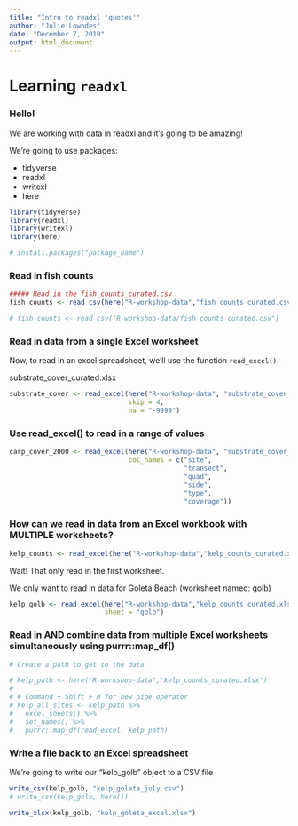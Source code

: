 ```yaml
---
title: "Intro to readxl 'quotes'"
author: "Julie Lowndes"
date: "December 7, 2019"
output: html_document
---
```


# Learning `readxl`
### Hello! 

We are working with data in readxl and it's going to be amazing!

We're going to use packages:

- tidyverse
- readxl
- writexl
- here

```r
library(tidyverse)
library(readxl)
library(writexl)
library(here)

# install.packages("package_name")
```

### Read in fish counts

```r
##### Read in the fish_counts_curated.csv
fish_counts <- read_csv(here("R-workshop-data","fish_counts_curated.csv"))

# fish_counts <- read_csv("R-workshop-data/fish_counts_curated.csv")
```

### Read in data from a single Excel worksheet

Now, to read in an excel spreadsheet, we'll use the function `read_excel()`.

substrate_cover_curated.xlsx

```r
substrate_cover <- read_excel(here("R-workshop-data", "substrate_cover_curated.xlsx"),
                              skip = 4,
                              na = "-9999")
```

### Use read_excel() to read in a range of values

```r
carp_cover_2000 <- read_excel(here("R-workshop-data", "substrate_cover_curated.xlsx"), range = "D12:I15",
                              col_names = c("site", 
                                            "transect",
                                            "quad",
                                            "side",
                                            "type",
                                            "coverage"))
```

### How can we read in data from an Excel workbook with MULTIPLE worksheets?

```r
kelp_counts <- read_excel(here("R-workshop-data","kelp_counts_curated.xlsx"))
```

Wait! That only read in the first worksheet.

We only want to read in data for Goleta Beach (worksheet named: golb)

```r
kelp_golb <- read_excel(here("R-workshop-data","kelp_counts_curated.xlsx"),
                        sheet = "golb")
```

### Read in AND combine data from multiple Excel worksheets simultaneously using purrr::map_df()

```r
# Create a path to get to the data
```


```r
# kelp_path <- here("R-workshop-data","kelp_counts_curated.xlsx")
# 
# # Command + Shift + M for new pipe operator
# kelp_all_sites <- kelp_path %>%
#   excel_sheets() %>%
#   set_names() %>%
#   purrr::map_df(read_excel, kelp_path)
```

### Write a file back to an Excel spreadsheet

We're going to write our "kelp_golb" object to a CSV file

```r
write_csv(kelp_golb, "kelp_goleta_july.csv")
# write_csv(kelp_golb, here())

write_xlsx(kelp_golb, "kelp_goleta_excel.xlsx")
```


